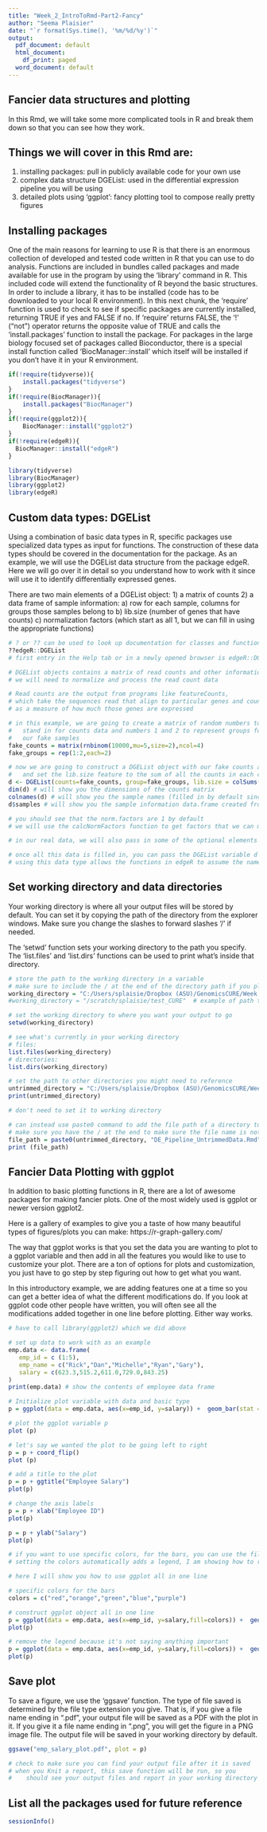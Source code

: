 ---
title: "Week_2_IntroToRmd-Part2-Fancy"
author: "Seema Plaisier"
date: "`r format(Sys.time(), '%m/%d/%y')`"
output:
  pdf_document: default
  html_document:
    df_print: paged
  word_document: default
---

## Fancier data structures and plotting

In this Rmd, we will take some more complicated tools in R and break them down so that you can see how they work.  


## Things we will cover in this Rmd are: 

1) installing packages: pull in publicly available code for your own use
2) complex data structure DGEList: used in the differential expression pipeline you will be using
3) detailed plots using 'ggplot': fancy plotting tool to compose really pretty figures


## Installing packages

One of the main reasons for learning to use R is that there is an enormous collection of developed and tested code written in R that you can use to do analysis.  Functions are included in bundles called packages and made available for use in the program by using the 'library' command in R.  This included code will extend the functionality of R beyond the basic structures.  In order to include a library, it has to be installed (code has to be downloaded to your local R environment).  In this next chunk, the 'require' function is used to check to see if specific packages are currently installed, returning TRUE if yes and FALSE if no.  If 'require' returns FALSE, the '!' ("not") operator returns the opposite value of TRUE and calls the 'install.packages' function to install the package. For packages in the large biology focused set of packages called Bioconductor, there is a special install function called 'BiocManager::install' which itself will be installed if you don't have it in your R environment.  

```{r Libraries}
if(!require(tidyverse)){
    install.packages("tidyverse")
}
if(!require(BiocManager)){
    install.packages("BiocManager")
}
if(!require(ggplot2)){
    BiocManager::install("ggplot2")
}
if(!require(edgeR)){
  BiocManager::install("edgeR")
}

library(tidyverse)
library(BiocManager)
library(ggplot2)
library(edgeR)

```

## Custom data types: DGEList

Using a combination of basic data types in R, specific packages use specialized data types as input for functions.  The construction of these data types should be covered in the documentation for the package. As an example, we will use the DGEList data structure from the package edgeR.  Here we will go over it in detail so you understand how to work with it since will use it to identify differentially expressed genes.

There are two main elements of a DGEList object: 
1) a matrix of counts 
2) a data frame of sample information: 
  a) row for each sample, columns for groups those samples belong to
  b) lib.size (number of genes that have counts) 
  c) normalization factors (which start as all 1, but we can fill in using the appropriate functions)


```{r DGEList, tidy=TRUE, tidy.opts=list(width.cutoff=60)}

# ? or ?? can be used to look up documentation for classes and functions
??edgeR::DGEList
# first entry in the Help tab or in a newly opened browser is edgeR::DGEList-class, click on it to read

# DGEList objects contains a matrix of read counts and other information that 
# we will need to normalize and process the read count data

# Read counts are the output from programs like featureCounts,
# which take the sequences read that align to particular genes and count them up
# as a measure of how much those genes are expressed

# in this example, we are going to create a matrix of random numbers to 
#   stand in for counts data and numbers 1 and 2 to represent groups for
#   our fake samples
fake_counts = matrix(rnbinom(10000,mu=5,size=2),ncol=4)
fake_groups = rep(1:2,each=2)

# now we are going to construct a DGEList object with our fake counts and groups as features
#   and set the lib.size feature to the sum of all the counts in each column
d <- DGEList(counts=fake_counts, group=fake_groups, lib.size = colSums(fake_counts))
dim(d) # will show you the dimensions of the counts matrix
colnames(d) # will show you the sample names (filled in by default since we did not specify here)
d$samples # will show you the sample information data.frame created from the parameters we passed in

# you should see that the norm.factors are 1 by default
# we will use the calcNormFactors function to get factors that we can multiply by the counts to keep the range of counts comparable between samples

# in our real data, we will also pass in some of the optional elements such as genes (name of rows)

# once all this data is filled in, you can pass the DGEList variable d into functions from the edgeR package that are designed to take DGEList objects as input parameters, keeping the code short and tidy
# using this data type allows the functions in edgeR to assume the name of the elements to be counts, samples, etc

```

## Set working directory and data directories

Your working directory is where all your output files will be stored by default.  You can set it by copying the path of the directory from the explorer windows.  Make sure you change the slashes to forward slashes '/' if needed.  

The 'setwd' function sets your working directory to the path you specify. The 'list.files' and 'list.dirs' functions can be used to print what's inside that directory.  

``` {r SetDirectory}

# store the path to the working directory in a variable 
# make sure to include the / at the end of the directory path if you plan to put it together with the path to files inside the directory
working_directory = "C:/Users/splaisie/Dropbox (ASU)/GenomicsCURE/Week 2/"  # THIS WILL NEED TO BE CHANGED!!!
#working_directory = "/scratch/splaisie/test_CURE"  # example of path to working directory on Agave

# set the working directory to where you want your output to go
setwd(working_directory)

# see what's currently in your working directory
# files:
list.files(working_directory)
# directories: 
list.dirs(working_directory)

# set the path to other directories you might need to reference
untrimmed_directory = "C:/Users/splaisie/Dropbox (ASU)/GenomicsCURE/Week 3/"
print(untrimmed_directory)

# don't need to set it to working directory

# can instead use paste0 command to add the file path of a directory to the file name
# make sure you have the / at the end to make sure the file name is not added to the deepest directory
file_path = paste0(untrimmed_directory, "DE_Pipeline_UntrimmedData.Rmd")
print (file_path)

```


## Fancier Data Plotting with ggplot

In addition to basic plotting functions in R, there are a lot of awesome packages for making fancier plots. One of the most widely used is ggplot or newer version ggplot2.  

Here is a gallery of examples to give you a taste of how many beautiful types of figures/plots you can make: 
https://r-graph-gallery.com/

The way that ggplot works is that you set the data you are wanting to plot to a ggplot variable and then add in all the features you would like to use to customize your plot.  There are a ton of options for plots and customization, you just have to go step by step figuring out how to get what you want.

In this introductory example, we are adding features one at a time so you can get a better idea of what the different modifications do.  If you look at ggplot code other people have written, you will often see all the modifications added together in one line before plotting.  Either way works.  


```{r PlotData, tidy=TRUE, tidy.opts=list(width.cutoff=60)}

# have to call library(ggplot2) which we did above

# set up data to work with as an example
emp.data <- data.frame(
   emp_id = c (1:5), 
   emp_name = c("Rick","Dan","Michelle","Ryan","Gary"),
   salary = c(623.3,515.2,611.0,729.0,843.25)
)
print(emp.data) # show the contents of employee data frame

# Initialize plot variable with data and basic type
p = ggplot(data = emp.data, aes(x=emp_id, y=salary)) +  geom_bar(stat = "identity")

# plot the ggplot variable p
plot (p)  

# let's say we wanted the plot to be going left to right
p = p + coord_flip()
plot (p)

# add a title to the plot
p = p + ggtitle("Employee Salary")
plot(p)

# change the axis labels
p = p + xlab("Employee ID")
plot(p)

p = p + ylab("Salary")
plot(p)

# if you want to use specific colors, for the bars, you can use the fill parameter when setting your ggplot variable
# setting the colors automatically adds a legend, I am showing how to remove it in our case

# here I will show you how to use ggplot all in one line

# specific colors for the bars
colors = c("red","orange","green","blue","purple")

# construct ggplot object all in one line
p = ggplot(data = emp.data, aes(x=emp_id, y=salary,fill=colors)) +  geom_bar(stat = "identity") + coord_flip() + ggtitle("Employee Salary") + xlab("Employee ID") + ylab("Salary")
plot(p)

# remove the legend because it's not saying anything important
p = ggplot(data = emp.data, aes(x=emp_id, y=salary,fill=colors)) +  geom_bar(stat = "identity") + coord_flip() + ggtitle("Employee Salary") + xlab("Employee ID") + ylab("Salary") + theme(legend.position = "none")
plot(p)


```

## Save plot

To save a figure, we use the 'ggsave' function.  The type of file saved is determined by the file type extension you give.  That is, if you give a file name ending in ".pdf", your output file will be saved as a PDF with the plot in it.  If you give it a file name ending in ".png", you will get the figure in a PNG image file.  The output file will be saved in your working directory by default.  

```{r SaveFigure}

ggsave("emp_salary_plot.pdf", plot = p)

# check to make sure you can find your output file after it is saved
# when you Knit a report, this save function will be run, so you 
#    should see your output files and report in your working directory


```


## List all the packages used for future reference


```{r SessionInfo}
sessionInfo()
```
